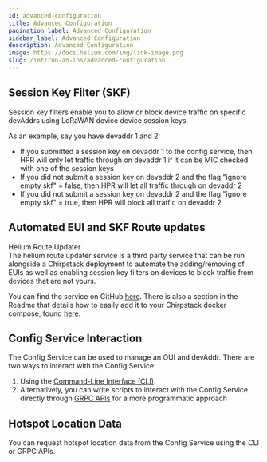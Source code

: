 ```yaml
---
id: advanced-configuration
title: Advanced Configuration
pagination_label: Advanced Configuration
sidebar_label: Advanced Configuration
description: Advanced Configuration
image: https://docs.helium.com/img/link-image.png
slug: /iot/run-an-lns/advanced-configuration
---
```




## Session Key Filter (SKF)

Session key filters enable you to allow or block device traffic on specific devAddrs using LoRaWAN device
device session keys.

As an example, say you have devaddr 1 and 2:  

- If you submitted a session key on devaddr 1 to the config service, then HPR will only let traffic through on devaddr 1 if it can be MIC checked with one of the session keys  
- If you did not submit a session key on devaddr 2 and the flag "ignore empty skf" = false, then HPR will let all traffic through on devaddr 2  
- If you did not submit a session key on devaddr 2 and the flag "ignore empty skf" = true, then HPR will block all traffic on devaddr 2  

## Automated EUI and SKF Route updates

Helium Route Updater  
The helium route updater service is a third party service that can be run alongside a Chirpstack deployment
to automate the adding/removing of EUIs as well as enabling session key filters on devices to block traffic
from devices that are not yours. 

You can find the service on GitHub [here](https://github.com/thisisdevelopment/helium-route-updater).
There is also a section in the Readme that details how to easily add it to your Chirpstack docker compose, found
 [here](https://github.com/thisisdevelopment/helium-route-updater#chirpstack-docker-compose-usage).



## Config Service Interaction
The Config Service can be used to manage an OUI and devAddr. There are two ways to interact with the
Config Service:

1. Using the [Command-Line Interface (CLI)](https://github.com/helium/helium-config-service-cli).
2. Alternatively, you can write scripts to interact with the Config Service directly through
   [GRPC APIs](https://github.com/helium/proto/blob/master/src/service/iot_config.proto) for a more
   programmatic approach


## Hotspot Location Data

You can request hotspot location data from the Config Service using the CLI or GRPC APIs.
